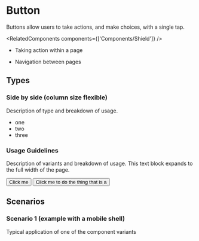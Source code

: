 


# Button

<ShieldRow>
  <Version current={version} />
  <BundleSize size="12.4 kB" />
  <Accessibility tag="reduced-motion" />
  <DesignSpec type="figma" url="figma.com" />
</ShieldRow>

Buttons allow users to take actions, and make choices, with a single tap.

<RelatedComponents components={['Components/Shield']} />

<Row>

<BestFor>

- Taking action within a page

</BestFor>

<NotFor>

- Navigation between pages

</NotFor>

</Row>

## Types

<Row>
  <div>

  ### Side by side (column size flexible)

  Description of type and breakdown of usage.

  - one
  - two
  - three


  </div>

  <Canvas>
    <Story id="button--basic" />
  </Canvas>
</Row>

### Usage Guidelines

Description of variants and breakdown of usage. This text block expands to the full width of the page.

<Row>
  <Do label="Keep button text to 1-2 words">
    <Button>Click me</Button>
  </Do>
  <Dont label="Have buttons with more than 2 words">
    <Button>Click me to do the thing that is a</Button>
  </Dont>
</Row>

## Scenarios

<Row>
  <div>

  ### Scenario 1 (example with a mobile shell)

  Typical application of one of the component variants

  </div>

  <ResponsiveStory id="button--basic" label="Basic Button" top={150} align="center" />
</Row>
